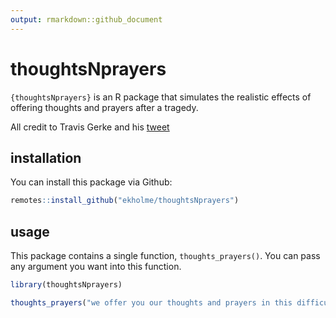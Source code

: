```yaml
---
output: rmarkdown::github_document
---
```


# thoughtsNprayers

`{thoughtsNprayers}` is an R package that simulates the realistic effects of offering thoughts and prayers after a tragedy.

All credit to Travis Gerke and his [tweet](https://twitter.com/travisgerke/status/1529276517452111872?cxt=HHwWgICjofy4irkqAAAA)

## installation

You can install this package via Github:

```r
remotes::install_github("ekholme/thoughtsNprayers")
```

## usage

This package contains a single function, `thoughts_prayers()`. You can pass any argument you want into this function.

```r
library(thoughtsNprayers)

thoughts_prayers("we offer you our thoughts and prayers in this difficult time")
```